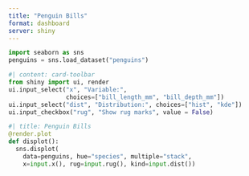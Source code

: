 ```yaml
---
title: "Penguin Bills"
format: dashboard
server: shiny
---
```


```python
import seaborn as sns
penguins = sns.load_dataset("penguins")
```

```python
#| content: card-toolbar
from shiny import ui, render
ui.input_select("x", "Variable:",
                choices=["bill_length_mm", "bill_depth_mm"])
ui.input_select("dist", "Distribution:", choices=["hist", "kde"])
ui.input_checkbox("rug", "Show rug marks", value = False)
```

```python
#| title: Penguin Bills
@render.plot
def displot():
  sns.displot(
    data=penguins, hue="species", multiple="stack",
    x=input.x(), rug=input.rug(), kind=input.dist())
```


